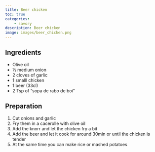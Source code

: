 ```yaml
---
title: Beer chicken
toc: true
categories: 
    - savory
description: Beer chicken
image: images/beer_chicken.png
---
```

## Ingredients

- Olive oil
- ½ medium onion
- 2 cloves of garlic
- 1 smalll chicken
- 1 beer (33cl)
- 2 Tsp of "sopa de rabo de boi"

## Preparation

1. Cut onions and garlic
2. Fry them in a cacerolle with olive oil
3. Add the knorr and let the chicken fry a bit
4. Add the beer and let it cook for around 30min or until the chicken is tender
5. At the same time you can make rice or mashed potatoes
